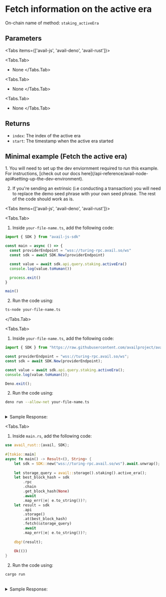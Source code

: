 
# Fetch information on the active era

On-chain name of method: `staking_activeEra`

## Parameters

<Tabs items={['avail-js', 'avail-deno', 'avail-rust']}>

<Tabs.Tab>
- None
</Tabs.Tab>

<Tabs.Tab>
- None
</Tabs.Tab>

<Tabs.Tab>
- None
</Tabs.Tab>

</Tabs>

## Returns

- `index`: The index of the active era
- `start`: The timestamp when the active era started

## Minimal example (Fetch the active era)

<Callout type="info">
1. You will need to set up the dev enviornment required to run this example. 
For instructions, [check out our docs here](/api-reference/avail-node-api#setting-up-the-dev-environment).

2. If you're sending an extrinsic (i.e conducting a transaction) you will need to replace the demo seed phrase with your own seed phrase.
The rest of the code should work as is.
</Callout>

<Tabs items={['avail-js', 'avail-deno', 'avail-rust']}>

<Tabs.Tab>

1. Inside `your-file-name.ts`, add the following code:

```typescript filename="avail-js"
import { SDK } from "avail-js-sdk"

const main = async () => {
  const providerEndpoint = "wss://turing-rpc.avail.so/ws"
  const sdk = await SDK.New(providerEndpoint)

  const value = await sdk.api.query.staking.activeEra()
  console.log(value.toHuman())

  process.exit()
}

main()
```

2. Run the code using:

```bash
ts-node your-file-name.ts
```

</Tabs.Tab>

<Tabs.Tab>

1. Inside `your-file-name.ts`, add the following code:

```typescript filename="avail-deno"
import { SDK } from "https://raw.githubusercontent.com/availproject/avail/main/avail-deno/src/sdk.ts";

const providerEndpoint = "wss://turing-rpc.avail.so/ws";
const sdk = await SDK.New(providerEndpoint);

const value = await sdk.api.query.staking.activeEra();
console.log(value.toHuman());

Deno.exit();
```

2. Run the code using:

```bash
deno run --allow-net your-file-name.ts
```

<br/>
<details className="border p-3 rounded-md bg-[#EFF6FF] border-[#] hover:!bg-[#EFF6FF]">
<summary>Sample Response:</summary>
```json
{ 
    index: "174", 
    start: "1,726,523,440,000" 
}
```
</details>
</Tabs.Tab>

<Tabs.Tab>

1. Inside `main.rs`, add the following code:

```rust filename="avail-rust" filename="avail-rust"
use avail_rust::{avail, SDK};
 
#[tokio::main]
async fn main() -> Result<(), String> {
	let sdk = SDK::new("wss://turing-rpc.avail.so/ws").await.unwrap();
 
	let storage_query = avail::storage().staking().active_era();
	let best_block_hash = sdk
		.rpc
		.chain
		.get_block_hash(None)
		.await
		.map_err(|e| e.to_string())?;
	let result = sdk
		.api
		.storage()
		.at(best_block_hash)
		.fetch(&storage_query)
		.await
		.map_err(|e| e.to_string())?;
 
	dbg!(result);
 
	Ok(())
}
```

2. Run the code using:

```bash
cargo run
```

<br/>
<details className="border p-3 rounded-md bg-[#EFF6FF] border-[#] hover:!bg-[#EFF6FF]">
<summary>Sample Response:</summary>
```json
result = Some(
    ActiveEraInfo {
        index: 174,
        start: Some(
            1726523440000,
        ),
    },
)
```
</details>
</Tabs.Tab>

</Tabs>